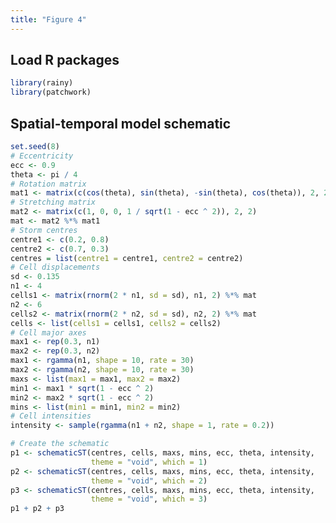 ```yaml
---
title: "Figure 4"
---
```


## Load R packages

```r
library(rainy)
library(patchwork)
```

## Spatial-temporal model schematic

```r
set.seed(8)
# Eccentricity
ecc <- 0.9
theta <- pi / 4
# Rotation matrix
mat1 <- matrix(c(cos(theta), sin(theta), -sin(theta), cos(theta)), 2, 2)
# Stretching matrix
mat2 <- matrix(c(1, 0, 0, 1 / sqrt(1 - ecc ^ 2)), 2, 2)
mat <- mat2 %*% mat1
# Storm centres
centre1 <- c(0.2, 0.8)
centre2 <- c(0.7, 0.3)
centres = list(centre1 = centre1, centre2 = centre2)
# Cell displacements
sd <- 0.135
n1 <- 4
cells1 <- matrix(rnorm(2 * n1, sd = sd), n1, 2) %*% mat
n2 <- 6
cells2 <- matrix(rnorm(2 * n2, sd = sd), n2, 2) %*% mat
cells <- list(cells1 = cells1, cells2 = cells2)
# Cell major axes
max1 <- rep(0.3, n1)
max2 <- rep(0.3, n2)
max1 <- rgamma(n1, shape = 10, rate = 30)
max2 <- rgamma(n2, shape = 10, rate = 30)
maxs <- list(max1 = max1, max2 = max2)
min1 <- max1 * sqrt(1 - ecc ^ 2)
min2 <- max2 * sqrt(1 - ecc ^ 2)
mins <- list(min1 = min1, min2 = min2)
# Cell intensities
intensity <- sample(rgamma(n1 + n2, shape = 1, rate = 0.2))

# Create the schematic
p1 <- schematicST(centres, cells, maxs, mins, ecc, theta, intensity, 
                  theme = "void", which = 1)
p2 <- schematicST(centres, cells, maxs, mins, ecc, theta, intensity, 
                  theme = "void", which = 2)
p3 <- schematicST(centres, cells, maxs, mins, ecc, theta, intensity, 
                  theme = "void", which = 3)
p1 + p2 + p3
```
